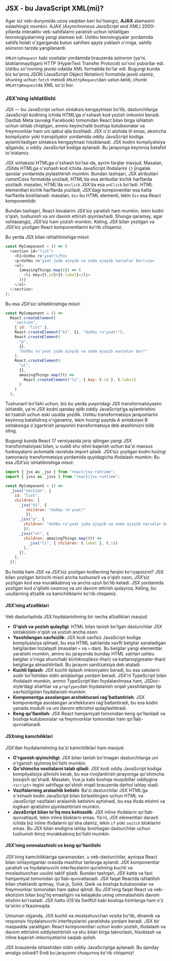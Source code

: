 ## JSX - bu JavaScript XML(mi)?
Agar siz veb-dunyosida uzoq vaqtdan beri bo'lsangiz, **AJAX** atamasini eslashingiz mumkin. AJAX (*Asynchronous JavaScript and XML*) 2000-yillarda interaktiv veb-sahifalarni yaratish uchun ishlatilgan texnologiyalarning yangi atamasi edi. Ushbu texnologiyalar yordamida sahifa holati o'zgarganda butun sahifani qayta yuklash o'rniga, sahifa asinxron tarzda yangilanardi.

`XMLHttpRequest` kabi vositalar yordamida brauzerda asinxron (ya'ni, bloklanmaydigan) HTTP (HyperText Transfer Protocol) so'rovi yuborilar edi. Ushbu so'rovning javobi odatda XML formatida bo'lar edi. Bugungi kunda biz ko'proq JSON (JavaScript Object Notation) formatida javob olamiz, shuning uchun `fetch` metodi `XMLHttpRequest`dan ustun keldi, chunki `XMLHttpRequest`da XML so'zi bor.

### JSX’ning ishlatilishi
JSX — bu JavaScript uchun sintaksis kengaytmasi bo'lib, dasturchilarga JavaScript kodining ichida HTML’ga o'xshash kod yozish imkonini beradi. Dastlab Meta (avvalgi Facebook) tomonidan React bilan birga ishlatish uchun ishlab chiqilgan, ammo keyinchalik boshqa kutubxonalar va freymvorklar ham uni qabul qila boshladi. JSX o'zi alohida til emas, aksincha kompilyator yoki transpilyator yordamida oddiy JavaScript kodiga aylantiriladigan sintaksis kengaytmasi hisoblanadi. JSX kodini kompilyatsiya qilganda, u oddiy JavaScript kodiga aylanadi. Bu jarayonga keyinroq batafsil to'xtalamiz.

JSX sintaksisi HTMLga o'xshash bo'lsa-da, ayrim farqlar mavjud. Masalan, JSXda HTMLga o'xshash kod ichida JavaScript ifodalarini `{}` jingalak qavslar yordamida joylashtirish mumkin. Bundan tashqari, JSX atributlari *camelCase* formatida yoziladi, HTML’da esa atributlar kichik harflarda yoziladi: masalan, HTML’da `onclick` JSX’da esa `onClick` bo'ladi. HTML elementlari kichik harflarda yoziladi, JSX’dagi komponentlar esa katta harflarda boshlanadi: masalan, `div` bu HTML elementi, lekin `Div` esa React komponentidir.

Bundan tashqari, React ilovalarini JSX’siz yaratish ham mumkin, lekin kodni o'qish, tushunish va uni davom ettirish qiyinlashadi. Shunga qaramay, agar xohlasangiz, JSX’siz ham yozish mumkin. Keling, JSX bilan yozilgan va JSX’siz yozilgan React komponentlarini ko'rib chiqamiz.

Bu yerda JSX bilan ishlatilinishiga misol:
``` js copy
const MyComponent = () => (
  <section id="list">
    <h1>Ushbu ro'yxat!</h1>
    <p>Ushbu ro'yxat juda ajoyib va unda ajoyib narsalar bor!</p>
    <ul>
      {amazingThings.map((t) => (
        <li key={t.id}>{t.label}</li>
      ))}
    </ul>
  </section>
);
```

Bu esa JSX’siz ishlatilinishiga misol:
``` js copy
const MyComponent = () =>
  React.createElement(
    "section",
    { id: "list" },
    React.createElement("h1", {}, "Ushbu ro'yxat!"),
    React.createElement(
      "p",
      {},
      "Ushbu ro'yxat juda ajoyib va unda ajoyib narsalar bor!"
    ),
    React.createElement(
      "ul",
      {},
      amazingThings.map((t) =>
        React.createElement("li", { key: t.id }, t.label)
      )
    )
  );
```

Tushunarli bo'lishi uchun, biz bu yerda yuqoridagi JSX transformatsiyasini ishlatdik, ya'ni JSX kodni qanday qilib oddiy JavaScript’ga aylantirishini ko'rsatish uchun eski usulda yozdik. Ushbu transformatsiya jarayonlarini keyinroq batafsilroq o'rganamiz, lekin hozirgi paytda A sintaksisni B sintaksisga o'zgartirish jarayonini transformatsiya deb atashimizni bilib oling.

Bugungi kunda React 17 versiyasida joriy qilingan yangi JSX transformatsiyasi bilan, u xuddi shu ishni bajarish uchun ba'zi maxsus funksiyalarni avtomatik ravishda import qiladi. JSX’siz yozilgan kodni hozirgi zamonaviy transformatsiya yordamida quyidagicha ifodalash mumkin:
Bu esa JSX’siz ishlatilinishiga misol:
``` js copy
import { jsx as _jsx } from "react/jsx-runtime";
import { jsxs as _jsxs } from "react/jsx-runtime";

const MyComponent = () =>
  _jsxs("section", {
    id: "list",
    children: [
      _jsx("h1", {
         children: "Ushbu ro'yxat!" 
         }),
      _jsx("p", { 
        children: "Ushbu ro'yxat juda ajoyib va unda ajoyib narsalar bor!" 
        }),
      _jsxs("ul", {
        children: amazingThings.map((t) =>
          _jsx("li", { children: t.label }, t.id)
        ),
      }),
    ],
  });
```

Bu holda ham JSX va JSX’siz yozilgan kodlarning farqini ko'ryapsizmi? JSX bilan yozilgan birinchi misol ancha tushunarli va o'qish oson, JSX’siz yozilgan kod esa murakkabroq va ancha uzun bo'lib ketadi. JSX yordamida yozilgan kod o'qilishi osonroq va uni davom ettirish qulayroq. Keling, bu usullarning afzallik va kamchiliklarini ko'rib chiqamiz.


#### JSX’ning afzalliklari
Veb dasturlashda JSX foydalanishning bir necha afzalliklari mavjud:

-  **O'qish va yozish qulayligi**: HTML bilan tanish bo'lgan dasturchilar JSX sintaksisini o'qish va yozish ancha oson.
-  **Yaxshilangan xavfsizlik**: JSX kodi xavfsiz JavaScript kodiga kompilyatsiya qilinadi, bu esa HTML satrlarida xavfli belgilar sanaladigan belgilardan tozalaydi (masalan `<` va `>` dan). Bu belgilar yangi elementlar yaratishi mumkin, ammo bu jarayonda bunday HTML satrlari ushbu belgilar o'rniga shunchaki kichikroq(less-than) va kattaroq(greater-than) belgilarga almashtiriladi. Bu jarayon sanitizatsiya deb ataladi.
-  **Kuchli tiplash**: JSX kuchli tiplash imkoniyatini beradi, bu esa xatolarni sodir bo'lishidan oldin aniqlashga yordam beradi. JSX’ni TypeScript bilan ifodalash mumkin, ammo TypeScript’dan foydalanilmasa ham, JSDoc-style’dagi sharhlar va `propTypes`dan foydalanish orqali yaxshilangan tip xavfsizligidan foydalanish mumkin.
-  **Komponentga asoslangan arxitekturani rag'batlantirish**: JSX komponentga asoslangan arxitekturani rag'batlantiradi, bu esa kodni yanada modulli va uni davom ettirishni qulaylashtiradi.
-  **Keng qo'llanilish**: JSX React hamjamiyati tomonidan keng qo'llaniladi va boshqa kutubxonalar va freymvorklar tomonidan ham qo'llab-quvvatlanadi.

#### JSXning kamchiliklari
JSX’dan foydalanishning ba'zi kamchiliklari ham mavjud:

-  **O'rganish qiyinchiligi**: JSX bilan tanish bo'lmagan dasturchilarga uni o'rganish qiyinroq bo'lishi mumkin.
-  **Qo'shimcha vositalarni talab qiladi**: JSX kodi oddiy JavaScript kodiga kompilyatsiya qilinishi kerak, bu esa rivojlantirish jarayoniga qo'shimcha bosqich qo'shadi. Masalan, Vue.js kabi boshqa muqobillar oddiygina `<script>` tegini sahifaga qo'shish orqali brauzerda darhol ishlay oladi.
-  **Vazifalarning aralashib ketishi**: Ba'zi dasturchilar JSX HTML’ga o'xshash kodni JavaScript bilan birlashtirgani uchun HTML va JavaScript vazifalari aralashib ketishini aytishadi, bu esa ifoda etishni va logikani ajratishni qiyinlashtirishi mumkin.
-  **JavaScript bilan to'liq mos kelmaslik**: JSX inline ifodalarni qo'llab-quvvatlaydi, lekin inline bloklarni emas. Ya'ni, JSX elementlari daraxti ichida biz inline ifodalarni qo'sha olamiz, lekin `if` yoki `switch` bloklarini emas. Bu JSX bilan endigina ishlay boshlagan dasturchilar uchun tushunish biroz murakkabroq bo'lishi mumkin.


#### JSX’ning ommalashishi va keng qo'llanilishi
JSX’ning kamchiliklariga qaramasdan, u veb-dasturchilar, ayniqsa React bilan ishlayotganlar orasida mashhur tanlovga aylandi. JSX komponentlar yaratish va foydalanuvchi interfeyslarini qurishning kuchli va moslashuvchan usulini taklif qiladi. Bundan tashqari, JSX katta va faol hamjamiyat tomonidan qo'llab-quvvatlanadi. JSX faqat Reactda ishlatilish bilan cheklanib qolmay, Vue.js, Solid, Qwik va boshqa kutubxonalar va freymvorklar tomonidan ham qabul qilindi. Bu JSX’ning faqat React va veb-ekotizimi bilan bog'liq emasligini va kelajakda uning ommalashishi davom etishini ko'rsatadi. JSX hatto iOS’da SwiftUI kabi boshqa tizimlarga ham o'z ta'sirini o'tkazmoqda.

Umuman olganda, JSX kuchli va moslashuvchan vosita bo'lib, dinamik va responsiv foydalanuvchi interfeyslarini yaratishda yordam beradi. JSX bir maqsadda yaratilgan: React komponentlari uchun kodni yozish, ifodalash va davom ettirishni oddiylashtirish va shu bilan birga takrorlash, hisoblash va inline bajarish imkoniyatlarini saqlab qolish.

JSX brauzerda ishlashidan oldin oddiy JavaScriptga aylanadi. Bu qanday amalga oshadi? Endi bu jarayonni chuqurroq ko'rib chiqamiz!